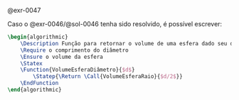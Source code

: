 <!-- Função volume de esfera dado o raio -->
::: {#rem-0047}
@exr-0047

Caso o @exr-0046/@sol-0046 tenha sido resolvido, é possível escrever:

```latex {.pseudocode}
\begin{algorithmic}
    \Description Função para retornar o volume de uma esfera dado seu diâmetro
    \Require o comprimento do diâmetro
    \Ensure o volume da esfera
    \Statex
    \Function{VolumeEsferaDiâmetro}{$d$}
        \Statep{\Return \Call{VolumeEsferaRaio}{$d/2$}}
    \EndFunction
\end{algorithmic}
```
:::